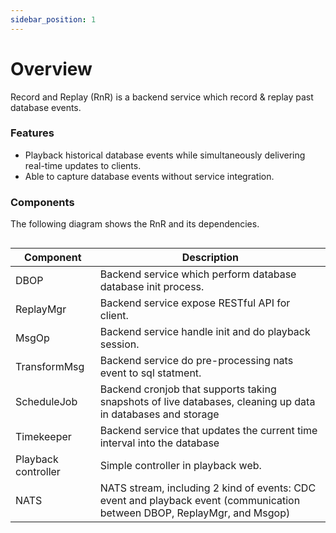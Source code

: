 ```yaml
---
sidebar_position: 1
---
```

# Overview


Record and Replay (RnR) is a backend service which record & replay past database events.

### Features

- Playback historical database events while simultaneously delivering real-time updates to clients.
- Able to capture database events without service integration.

### Components

The following diagram shows the RnR and its dependencies.


<div  class="centerize" >
    <div style={{ marginBottom: "2rem", maxWidth: "1000px" }}>
        <Image img={architecture} />
    </div>
</div>

| Component           | Description                                                                      |
| ---------------     | ---------------------------------------------------------------------------------|
| DBOP                | Backend service which perform database database init process.                    |
| ReplayMgr           | Backend service expose RESTful API for client.                                   |
| MsgOp               | Backend service handle init and do playback session.                             |  
| TransformMsg        | Backend service do pre-processing nats event to sql statment.                    |
| ScheduleJob         | Backend cronjob that supports taking snapshots of live databases, cleaning up data in databases and storage |
| Timekeeper          | Backend service that updates the current time interval into the database |
| Playback controller | Simple controller in playback web.                                               |
| NATS                | NATS stream, including 2 kind of events: CDC event and playback event (communication between DBOP, ReplayMgr, and Msgop) |
